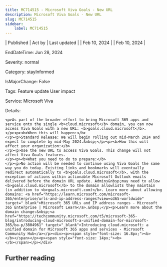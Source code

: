 ```yaml
---
title: MC714515 - Microsoft Viva Goals - New URL
description: Microsoft Viva Goals - New URL
slug: MC714515
sidebar:
    label: MC714515
---
```



| Published | Act by | Last updated |
| Feb 10, 2024 |  | Feb 10, 2024 |

EndDateTime: Jun 28, 2024

Severity: normal

Category: stayInformed

IsMajorChange: False

Tags: Feature update User impact

Service: Microsoft Viva

Details: 

```
<p>As part of the broader effort to bring Microsoft 365 apps and service onto the single <b>cloud.microsoft</b> domain, you can now access Viva Goals with a new URL: <b>goals.cloud.microsoft</b>.
</p><p><b>When this will happen:</b>
</p><p>Standard Release: We will begin rolling out mid-March 2024 and expect to complete by mid-May 2024.&nbsp;</p><p><b>How this will affect your organization:</b>
</p><p>Use the new URL to access Viva Goals. This change will not affect Viva Goals features.
</p><p><b>What you need to do to prepare:</b>
</p><p>No action will be needed to continue using Viva Goals the same way you do today. Existing links and bookmarks will eventually redirect automatically to <b>goals.cloud.microsoft</b>, with the exception of actions within actionable Microsoft Outlook emails delivered before the domain URL update. Admins&nbsp;may need to allow <b>goals.cloud.microsoft</b> to the domain allowlists they maintain (in addition to <b>goals.microsoft.com)</b>. Learn more about allowing domains: <a href="https://learn.microsoft.com/microsoft-365/enterprise/urls-and-ip-address-ranges?view=o365-worldwide" target="_blank">Microsoft 365 URLs and IP address ranges - Microsoft 365 Enterprise | Microsoft Learn</a>.&nbsp;</p><p>Learn more about the domain change:&nbsp;<a href="https://techcommunity.microsoft.com/t5/microsoft-365-blog/introducing-cloud-microsoft-a-unified-domain-for-microsoft-365/ba-p/3804961" target="_blank">Introducing cloud.microsoft: a unified domain for Microsoft 365 apps and services - Microsoft Community Hub</a></p><div><p><span style="font-size: 16.8px;"><b>
</b></span></p><p><span style="font-size: 14px;"><b>
</b></span></p></div>
```

## Further reading
